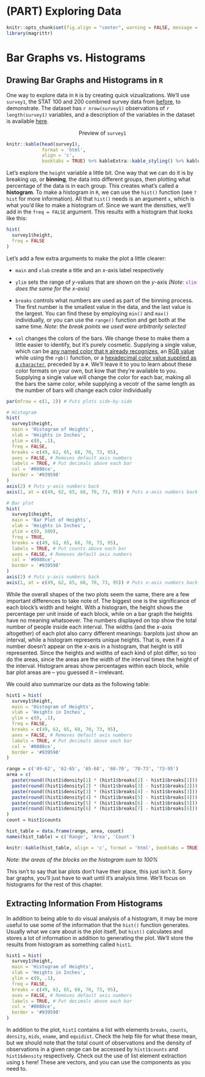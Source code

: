# (PART) Exploring Data {-}

```r
knitr::opts_chunk$set(fig.align = "center", warning = FALSE, message = FALSE, fig.height = 7, fig.width = 12, cache = TRUE)
library(magrittr)
```

# Bar Graphs vs. Histograms {#hists}

## Drawing Bar Graphs and Histograms in `R` {-}
One way to explore data in `R` is by creating quick vizualizations. We'll use `survey1`, the STAT 100 and 200 combined survey data from <a href = 'loading-data.html#loading-example'>before</a>, to demonstrate. The dataset has `r nrow(survey1)` observations of `r length(survey1)` variables, and a description of the variables in the dataset is available [here](http://courses.las.illinois.edu/stat/stat100/survey/archive/Stat100_200_2017fall_survey01.html).

<div style = "text-align: center">Preview of `survey1`</div>
```r
knitr::kable(head(survey1),
             format = 'html',
             align = 'c',
             booktabs = TRUE) %>% kableExtra::kable_styling() %>% kableExtra::scroll_box(height = 7, width = 12)
```

Let's explore the `height` variable a little bit. One way that we can do it is by breaking up, or <span class = 'vocab'>**binning**</span>, the data into different groups, then plotting what percentage of the data is in each group. This creates what's called a <span class = 'vocab'>**histogram**</span>. To make a histogram in `R`, we can use the `hist()` function (see `?hist` for more information). All that `hist()` needs is an argument `x`, which is what you'd like to make a histogram of. Since we want the densities, we'll add in the `freq = FALSE` argument. This results with a histogram that looks like this:

```r
hist(
  survey1$height,
  freq = FALSE
)
```

Let's add a few extra arguments to make the plot a little clearer:

- `main` and `xlab` create a title and an $x$-axis label respectively

- `ylim` sets the range of $y$-values that are shown on the $y$-axis <span class = 'note'>*(Note:*</span> <span style = 'color: #a21bd7'>`xlim`</span> <span class = 'note'>*does the same for the $x$-axis)*</span>
 
- `breaks` controls what numbers are used as part of the binning process. The first number is the smallest value in the data, and the last value is the largest. You can find these by employing `min()` and `max()` individually, or you can use the `range()` function and get both at the same time. <span class = 'note'>*Note: the break points we used were arbitrarily selected*</span>
 
- `col` changes the colors of the bars. We change these to make them a little easier to identify, but it's purely cosmetic. Supplying a single value, which can be [any named color that `R` already recognizes](http://www.stat.columbia.edu/~tzheng/files/Rcolor.pdf), an [RGB value](https://www.thoughtco.com/color-models-rgb-1697461) while using the `rgb()` function, or a [hexadecimal color value supplied as a `character`](http://www.color-hex.com/), preceded by a `#`. We'll leave it to you to learn about these color formats on your own, but kow that they're available to you. Supplying a single value will change the color for each bar, making all the bars the same color, while supplying a vecotr of the same length as the number of bars will change each color individually

```r
par(mfrow = c(1, 2)) # Puts plots side-by-side

# Histogram
hist(
  survey1$height,
  main = 'Histogram of Heights',
  xlab = 'Heights in Inches',
  ylim = c(0, .1),
  freq = FALSE,
  breaks = c(49, 62, 65, 68, 70, 73, 95),
  axes = FALSE, # Removes default axis numbers
  labels = TRUE, # Put decimals above each bar
  col = '#0088ce',
  border = '#939598'
)
axis(2) # Puts y-axis numbers back
axis(1, at = c(49, 62, 65, 68, 70, 73, 95)) # Puts x-axis numbers back

# Bar plot
hist(
  survey1$height,
  main = 'Bar Plot of Heights',
  xlab = 'Heights in Inches',
  ylim = c(0, 500),
  freq = TRUE,
  breaks = c(49, 62, 65, 68, 70, 73, 95),
  labels = TRUE, # Put counts above each bar
  axes = FALSE, # Removes default axis numbers
  col = '#0088ce',
  border = '#939598'
)
axis(2) # Puts y-axis numbers back
axis(1, at = c(49, 62, 65, 68, 70, 73, 95)) # Puts x-axis numbers back
```

While the overall shapes of the two plots seem the same, there are a few important differences to take note of. The biggest one is the significance of each block's width and height. With a histogram, the height shows the percentage per unit inside of each block, while on a bar graph the heights have no meaning whatsoever. The numbers displayed on top show the total number of people inside each interval. The widths (and the $x$-axis altogether) of each plot also carry different meanings: barplots just show an interval, while a histogram represents unique heights. That is, even if a number doesn't appear on the $x$-axis in a histogram, that height is still represented. Since the heights and widths of each kind of plot differ, so too do the areas, since the areas are the width of the interval times the height of the interval. Histogram areas show percentages within each block, while bar plot areas are -- you guessed it -- irrelevant.

We could also summarize our data as the following table:

```r
hist1 = hist(
  survey1$height,
  main = 'Histogram of Heights',
  xlab = 'Heights in Inches',
  ylim = c(0, .1),
  freq = FALSE,
  breaks = c(49, 62, 65, 68, 70, 73, 95),
  axes = FALSE, # Removes default axis numbers
  labels = TRUE, # Put decimals above each bar
  col = '#0088ce',
  border = '#939598'
)

range = c('49-62', '62-65', '65-68', '68-70', '70-73', '73-95')
area = c(
  paste(round((hist1$density[1] * (hist1$breaks[2] - hist1$breaks[1])) * 100, 2), '%', sep = ''),
  paste(round((hist1$density[2] * (hist1$breaks[3] - hist1$breaks[2])) * 100, 2), '%', sep = ''),
  paste(round((hist1$density[3] * (hist1$breaks[4] - hist1$breaks[3])) * 100, 2), '%', sep = ''),
  paste(round((hist1$density[4] * (hist1$breaks[5] - hist1$breaks[4])) * 100, 2), '%', sep = ''),
  paste(round((hist1$density[5] * (hist1$breaks[6] - hist1$breaks[5])) * 100, 2), '%', sep = ''),
  paste(round((hist1$density[6] * (hist1$breaks[7] - hist1$breaks[6])) * 100, 2), '%', sep = '')
)
count = hist1$counts

hist_table = data.frame(range, area, count)
names(hist_table) = c('Range', 'Area', 'Count')

knitr::kable(hist_table, align = 'c', format = 'html', booktabs = TRUE)
```

<span class = 'note'>*Note: the areas of the blocks on the histogram sum to 100%*</span>

This isn't to say that bar plots don't have their place, this just isn't it. Sorry bar graphs, you'll just have to wait until it's analysis time. We'll focus on histograms for the rest of this chapter.

## Extracting Information From Histograms {-}

In addition to being able to do visual analysis of a histogram, it may be more useful to use some of the information that the `hist()` function generates. Usually what we care about is the plot itself, but `hist()` calculates and stores a lot of information in addition to generating the plot. We'll store the results from histogram as something called `hist1`.

```r
hist1 = hist(
  survey1$height,
  main = 'Histogram of Heights',
  xlab = 'Heights in Inches',
  ylim = c(0, .1),
  freq = FALSE,
  breaks = c(49, 62, 65, 68, 70, 73, 95),
  axes = FALSE, # Removes default axis numbers
  labels = TRUE, # Put decimals above each bar
  col = '#0088ce',
  border = '#939598'
)
```

In addition to the plot, `hist1` contains a list with elements `breaks`, `counts`, `density`, `mids`, `xname`, and `equidist`. Check the help file for what these mean, but we should note that the total count of observations and the density of observations in a given range can be accessed by `hist1$counts` and `hist1$density` respectively. Check out the use of list element extraction using `$` here! These are vectors, and you can use the components as you need to.
